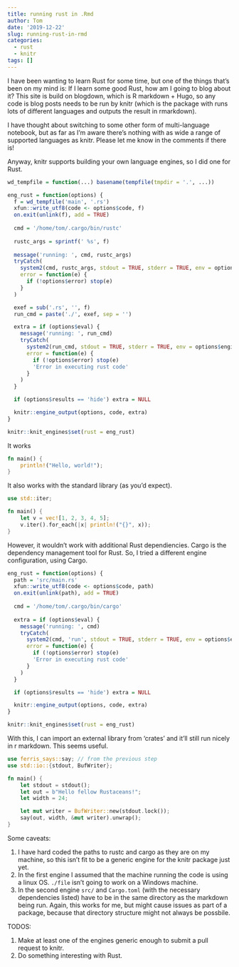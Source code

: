 ```yaml
---
title: running rust in .Rmd
author: Tom
date: '2019-12-22'
slug: running-rust-in-rmd
categories:
  - rust
  - knitr
tags: []
---
```


I have been wanting to learn Rust for some time, but one of the things that's been on my mind is: If I learn some good Rust, how am I going to blog about it? This site is build on blogdown, which is R markdown + Hugo, so any code is blog posts needs to be run by knitr (which is the package with runs lots of different languages and outputs the result in rmarkdown). 

I have thought about switching to some other form of multi-language notebook, but as far as I'm aware there's nothing with as wide a range of supported languages as knitr. Please let me know in the comments if there is!

Anyway, knitr supports building your own language engines, so I did one for Rust.

```r

wd_tempfile = function(...) basename(tempfile(tmpdir = '.', ...))

eng_rust = function(options) {
  f = wd_tempfile('main', '.rs')
  xfun::write_utf8(code <- options$code, f)
  on.exit(unlink(f), add = TRUE)
 
  cmd = '/home/tom/.cargo/bin/rustc'
  
  rustc_args = sprintf(' %s', f)
  
  message('running: ', cmd, rustc_args)
  tryCatch(
    system2(cmd, rustc_args, stdout = TRUE, stderr = TRUE, env = options$engine.env),
    error = function(e) {
      if (!options$error) stop(e)
    }
  )

  exef = sub('.rs', '', f)
  run_cmd = paste('./', exef, sep = '')

  extra = if (options$eval) {
    message('running: ', run_cmd)
    tryCatch(
      system2(run_cmd, stdout = TRUE, stderr = TRUE, env = options$engine.env),
      error = function(e) {
        if (!options$error) stop(e)
        'Error in executing rust code'
      }
    )
  }

  if (options$results == 'hide') extra = NULL

  knitr::engine_output(options, code, extra)  
}

knitr::knit_engines$set(rust = eng_rust)

```

It works

```rust

fn main() {
    println!("Hello, world!");
}
```

It also works with the standard library (as you'd expect). 

```rust
use std::iter;

fn main() {
    let v = vec![1, 2, 3, 4, 5];
    v.iter().for_each(|x| println!("{}", x));
}
```

However, it wouldn't work with additional Rust dependiencies. Cargo is the dependency management tool for Rust. So, I tried a different engine configuration, using Cargo. 

```r

eng_rust = function(options) {
  path = 'src/main.rs'
  xfun::write_utf8(code <- options$code, path)
  on.exit(unlink(path), add = TRUE)
 
  cmd = '/home/tom/.cargo/bin/cargo'
  
  extra = if (options$eval) {
    message('running: ', cmd)
    tryCatch(
      system2(cmd, 'run', stdout = TRUE, stderr = TRUE, env = options$engine.env),
      error = function(e) {
        if (!options$error) stop(e)
        'Error in executing rust code'
      }
    )
  }

  if (options$results == 'hide') extra = NULL

  knitr::engine_output(options, code, extra)  
}

knitr::knit_engines$set(rust = eng_rust)
```

With this, I can import an external library from 'crates' and it'll still run nicely in r markdown. This seems useful.

```rust
use ferris_says::say; // from the previous step
use std::io::{stdout, BufWriter};

fn main() {
    let stdout = stdout();
    let out = b"Hello fellow Rustaceans!";
    let width = 24;

    let mut writer = BufWriter::new(stdout.lock());
    say(out, width, &mut writer).unwrap();
}

```

Some caveats:

1. I have hard coded the paths to rustc and cargo as they are on my machine, so this isn't fit to be a generic engine for the knitr package just yet.
2. In the first engine I assumed that the machine running the code is using a linux OS. `./file` isn't going to work on a Windows machine.
3. In the second engine `src/` and `Cargo.toml` (with the necessary dependencies listed) have to be in the same directory as the markdown being run. Again, this works for me, but might cause issues as part of a package, because that directory structure might not always be possbile.

TODOS: 

1. Make at least one of the engines generic enough to submit a pull request to knitr.
2. Do something interesting with Rust.
